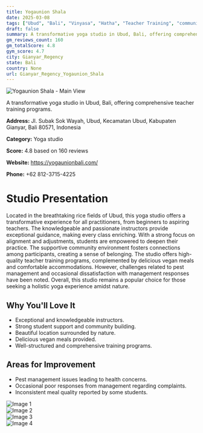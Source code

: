 ```yaml
---
title: Yogaunion Shala
date: 2025-03-08
tags: ["Ubud", "Bali", "Vinyasa", "Hatha", "Teacher Training", "community", "nature", "Gianyar Regency"]  
draft: false
summary: A transformative yoga studio in Ubud, Bali, offering comprehensive teacher training programs.
gm_reviews_count: 160
gm_totalScore: 4.8
gym_score: 4.7
city: Gianyar_Regency
state: Bali
country: None
url: Gianyar_Regency_Yogaunion_Shala
---
```


<div className="aspect-[16/9] relative my-8">
  <img 
    src="https://lh5.googleusercontent.com/p/AF1QipMHewMA8JAXM1axWU0GDH9lxU6DNuiCfoWY92Hx=w1920-h1080-k-no"
    alt="Yogaunion Shala - Main View"
    className="object-cover absolute inset-0 w-full h-full rounded-lg"
  />
</div>

A transformative yoga studio in Ubud, Bali, offering comprehensive teacher training programs.

**Address:** Jl. Subak Sok Wayah, Ubud, Kecamatan Ubud, Kabupaten Gianyar, Bali 80571, Indonesia

**Category:** Yoga studio

**Score:** 4.8 based on 160 reviews

**Website:** https://yogaunionbali.com/

**Phone:** +62 812-3715-4225

# Studio Presentation

Located in the breathtaking rice fields of Ubud, this yoga studio offers a transformative experience for all practitioners, from beginners to aspiring teachers. The knowledgeable and passionate instructors provide exceptional guidance, making every class enriching. With a strong focus on alignment and adjustments, students are empowered to deepen their practice. The supportive community environment fosters connections among participants, creating a sense of belonging. The studio offers high-quality teacher training programs, complemented by delicious vegan meals and comfortable accommodations. However, challenges related to pest management and occasional dissatisfaction with management responses have been noted. Overall, this studio remains a popular choice for those seeking a holistic yoga experience amidst nature.



## Why You'll Love It

- Exceptional and knowledgeable instructors.
- Strong student support and community building.
- Beautiful location surrounded by nature.
- Delicious vegan meals provided.
- Well-structured and comprehensive training programs.

## Areas for Improvement

- Pest management issues leading to health concerns.
- Occasional poor responses from management regarding complaints.
- Inconsistent meal quality reported by some students.

<div className="grid grid-cols-1 xl:grid-cols-2 gap-4 my-8">
<div className="aspect-[4/3] relative"><img src="https://lh3.googleusercontent.com/p/AF1QipPE2DglXCC2eQ2-5az14MCzItH72JEVGBYqT5ON=w1920-h1080-k-no" alt="Image 1" className="object-cover absolute inset-0 w-full h-full rounded-lg" /></div>
<div className="aspect-[4/3] relative"><img src="https://lh5.googleusercontent.com/p/AF1QipPEn8R2DjyWKRCI21jzkvcjN3JZgoBtijphVnnt=w1920-h1080-k-no" alt="Image 2" className="object-cover absolute inset-0 w-full h-full rounded-lg" /></div>
<div className="aspect-[4/3] relative"><img src="https://lh5.googleusercontent.com/p/AF1QipPgGnx7LOsKNzKWwhXv8gq5c99Zl_ZCGYpFAnk=w1920-h1080-k-no" alt="Image 3" className="object-cover absolute inset-0 w-full h-full rounded-lg" /></div>
<div className="aspect-[4/3] relative"><img src="https://lh5.googleusercontent.com/p/AF1QipMZpXxhE6c5vT3d9rXmQ1bMxgy5ewNec3hgWJbt=w1920-h1080-k-no" alt="Image 4" className="object-cover absolute inset-0 w-full h-full rounded-lg" /></div>
</div>